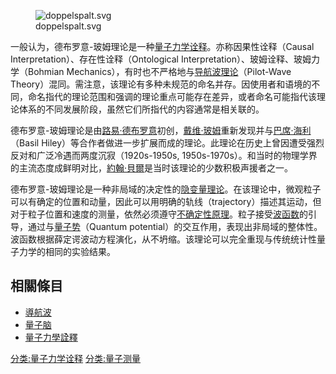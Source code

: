 {{Expand English}}
{{需要專家關注|subject=量子力學}}

[[File:doppelspalt.svg|thumb]]

一般认为，德布罗意-玻姆理论是一种[[量子力学诠释|量子力学诠释]]。亦称因果性诠释（Causal Interpretation）、存在性诠释（Ontological Interpretation）、玻姆诠释、玻姆力学（Bohmian Mechanics），有时也不严格地与[[导航波理论|导航波理论]]（Pilot-Wave Theory）混同。需注意，该理论有多种未规范的命名并存。因使用者和语境的不同，命名指代的理论范围和强调的理论重点可能存在差异，或者命名可能指代该理论体系的不同发展阶段，虽然它们所指代的内容通常是相关联的。

德布罗意-玻姆理论是由[[路易·德布罗意|路易·德布罗意]]初创，[[戴维·玻姆|戴维·玻姆]]重新发现并与[[巴席·海利|巴席·海利]]（Basil Hiley）等合作者做进一步扩展而成的理论。此理论在历史上曾因遭受强烈反对和广泛冷遇而两度沉寂（1920s-1950s, 1950s-1970s）。和当时的物理学界的主流态度成鲜明对比，[[約翰·貝爾|約翰·貝爾]]是当时该理论的少数积极声援者之一。

德布罗意-玻姆理论是一种非局域的决定性的[[隐变量理论|隐变量理论]]。在该理论中，微观粒子可以有确定的位置和动量，因此可以用明确的轨线（trajectory）描述其运动，但对于粒子位置和速度的测量，依然必须遵守[[不确定性原理|不确定性原理]]。粒子接受[[波函数|波函数]]的引导，通过与[[量子势|量子势]]（Quantum potential）的交互作用，表现出非局域的整体性。波函数根据薛定谔波动方程演化，从不坍缩。该理论可以完全重现与传统统计性量子力学的相同的实验结果。

== 相關條目 ==
* [[導航波|導航波]]
* [[量子脑|量子脑]]
* [[量子力學詮釋|量子力學詮釋]]

{{Quantum mechanics topics}}
{{物理小作品}}

[[分类:量子力学诠释|分类:量子力学诠释]]
[[分类:量子测量|分类:量子测量]]